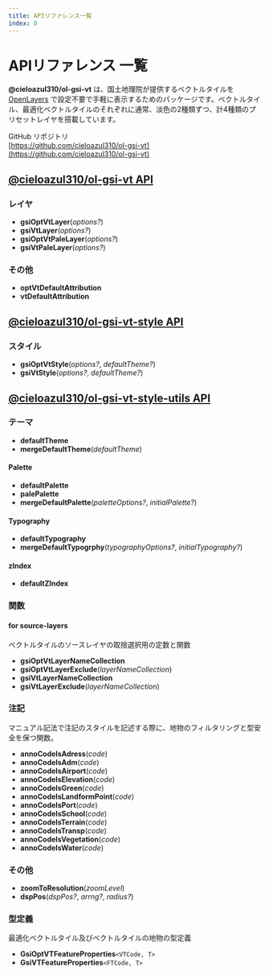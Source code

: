 ```yaml
---
title: APIリファレンス一覧
index: 0
---
```


# APIリファレンス 一覧

**@cieloazul310/ol-gsi-vt** は、国土地理院が提供するベクトルタイルを [OpenLayers] で設定不要で手軽に表示するためのパッケージです。ベクトルタイル、最適化ベクトルタイルのそれぞれに通常、淡色の2種類ずつ、計4種類のプリセットレイヤを搭載しています。

GitHub リポジトリ  
[https://github.com/cieloazul310/ol-gsi-vt](https://github.com/cieloazul310/ol-gsi-vt)

## [@cieloazul310/ol-gsi-vt API]

### レイヤ

- **gsiOptVtLayer**(*options?*)
- **gsiVtLayer**(*options?*)
- **gsiOptVtPaleLayer**(*options?*)
- **gsiVtPaleLayer**(*options?*)

### その他

- **optVtDefaultAttribution**
- **vtDefaultAttribution**

## [@cieloazul310/ol-gsi-vt-style API]  

### スタイル

- **gsiOptVtStyle**(*options?*, *defaultTheme?*)
- **gsiVtStyle**(*options?*, *defaultTheme?*)

## [@cieloazul310/ol-gsi-vt-style-utils API]

### テーマ

- **defaultTheme**
- **mergeDefaultTheme**(*defaultTheme*)

#### Palette

- **defaultPalette**
- **palePalette**
- **mergeDefaultPalette**(*paletteOptions?*, *initialPalette?*)

#### Typography

- **defaultTypography**
- **mergeDefaultTypogrphy**(*typographyOptions?*, *initialTypography?*)

#### zIndex

- **defaultZIndex**

### 関数

#### for source-layers

ベクトルタイルのソースレイヤの取捨選択用の定数と関数

- **gsiOptVtLayerNameCollection**
- **gsiOptVtLayerExclude**(*layerNameCollection*)
- **gsiVtLayerNameCollection**
- **gsiVtLayerExclude**(*layerNameCollection*)

### 注記

マニュアル記法で注記のスタイルを記述する際に、地物のフィルタリングと型安全を保つ関数。

- **annoCodeIsAdress**(*code*)
- **annoCodeIsAdm**(*code*)
- **annoCodeIsAirport**(*code*)
- **annoCodeIsElevation**(*code*)
- **annoCodeIsGreen**(*code*)
- **annoCodeIsLandformPoint**(*code*)
- **annoCodeIsPort**(*code*)
- **annoCodeIsSchool**(*code*)
- **annoCodeIsTerrain**(*code*)
- **annoCodeIsTransp**(*code*)
- **annoCodeIsVegetation**(*code*)
- **annoCodeIsWater**(*code*)

### その他

- **zoomToResolution**(*zoomLevel*)
- **dspPos**(*dspPos?*, *arrng?*, *radius?*)

### 型定義

最適化ベクトルタイル及びベクトルタイルの地物の型定義

- **GsiOptVTFeatureProperties**`<VTCode, T>`
- **GsiVTFeatureProperties**`<FTCode, T>`

[ベクトルタイル]: https://github.com/gsi-cyberjapan/gsimaps-vector-experiment "地理院地図Vector（仮称）提供実験"
[最適化ベクトルタイル]: https://github.com/gsi-cyberjapan/optimal_bvmap "最適化ベクトルタイル試験公開"
[TypeScript]: https://www.typescriptlang.org/ "TypeScript"

[OpenLayers]: https://openlayers.org/ "OpenLayers"

[@cieloazul310/ol-gsi-vt]: https://github.com/cieloazul310/ol-gsi-vt/tree/main/packages/ol-gsi-vt
[@cieloazul310/ol-gsi-vt-style]: https://github.com/cieloazul310/ol-gsi-vt/tree/main/packages/ol-gsi-vt-style
[@cieloazul310/ol-gsi-vt-style-utils]: https://github.com/cieloazul310/ol-gsi-vt/tree/main/packages/ol-gsi-vt-style-utils

[@cieloazul310/ol-gsi-vt API]: /api-doc/ol-gsi-vt
[@cieloazul310/ol-gsi-vt-style API]: /api-doc/ol-gsi-vt-style
[@cieloazul310/ol-gsi-vt-style-utils API]: /api-doc/ol-gsi-vt-style-utils
